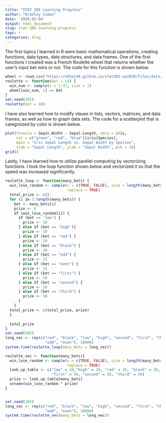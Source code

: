 ```yaml
---
title: "STAT 385 Learning Progress"
author: "Bradley Simon"
date: '2020-03-04'
output: html_document
slug: stat-385-learning-progress
tags: r
categories: blog
---
```

The first topics I learned in R were basic mathematical operations, creating functions, data types, data structures, and data frames. One of the first functions I created was a French Roulette wheel that returns whether the user's input bet wins or not. The code for this function is shown below.



```r
wheel <- read.csv("https://nkha149.github.io/stat385-sp2020/files/data/roulette.csv")
roulette <- function(bet = 14) {
  win_num <- sample(x = 1:37, size = 1)
  wheel[win_num, 1] == bet
}
set.seed(385)
roulette(bet = 10)
```



I have also learned how to modify vlaues in lists, vectors, matrices, and data frames, as well as how to graph data sets. The code for a scatterplot that is categroized by color is shown below.



```r
plot(formula = Sepal.Width ~ Sepal.Length, data = iris,
     col = c("green", "red", "blue")[iris$Species],
     main = "Iris Sepal Length vs. Sepal Width by Species",
     xlab = "Sepal Length", ylab = "Sepal Width", pch = 16)
grid()
```



Lastly, I have learned how to utilize parellel computing by vectorizing functions. I took the loop function shown below and vectorized it so that the speed was increased significantly.



```r
roulette_loop <- function(many_bets) {
  win_lose_random <- sample(x = c(TRUE, FALSE), size = length(many_bets),
                            replace = TRUE)
  total_prize <- c()
  for (i in 1:length(many_bets)) {
    bet <- many_bets[i]
    prize <- 0
    if (win_lose_random[i]) {
      if (bet == 'low') {
        prize <- 10
      } else if (bet == 'high'){
        prize <- 10
      } else if (bet == 'red') {
        prize <- 20
      } else if (bet == "black") {
        prize <- 20
      } else if (bet == "odd") {
        prize <- 15
      } else if (bet == "even") {
        prize <- 15
      } else if (bet == "first") {
        prize <- 50
      } else if (bet == "second") {
        prize <- 50
      } else if (bet == "third") {
        prize <- 50
      }
    }
  total_prize <- c(total_prize, prize)
  }
  
  total_prize
}
set.seed(385)
long_vec <- rep(c("red", "black", "low", "high", "second", "first", "third",
                  "odd", "even"), 10000)
system.time(roulette_loop(many_bets = long_vec))
```

```r
roulette_vec <- function(many_bets){
  win_lose_random <- sample(x = c(TRUE, FALSE), size = length(many_bets),
                            replace = TRUE)
  look_up_table <- c("low" = 10,"high" = 10, "red" = 20, "black" = 20, "odd" =   15,"even" = 15,
                     "first" = 50, "second" = 50, "third" = 50)
  prize <- look_up_table[many_bets]
  unname(win_lose_random * prize)
}


set.seed(385)
long_vec <- rep(c("red", "black", "low", "high", "second", "first", "third",
                  "odd", "even"), 10000)
system.time(roulette_vec(many_bets = long_vec))
```

